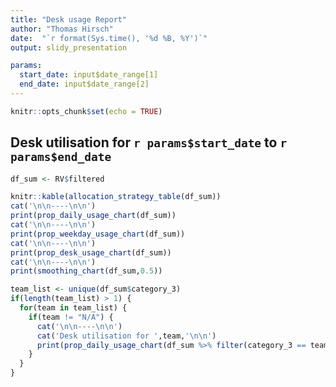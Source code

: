 ```yaml
---
title: "Desk usage Report"
author: "Thomas Hirsch"
date:  "`r format(Sys.time(), '%d %B, %Y')`"
output: slidy_presentation

params:
  start_date: input$date_range[1]
  end_date: input$date_range[2]
---
```


```r
knitr::opts_chunk$set(echo = TRUE)
```


## Desk utilisation for `r params$start_date` to `r params$end_date`

```r
df_sum <- RV$filtered

knitr::kable(allocation_strategy_table(df_sum))
cat('\n\n----\n\n')
print(prop_daily_usage_chart(df_sum))
cat('\n\n----\n\n')
print(prop_weekday_usage_chart(df_sum))
cat('\n\n----\n\n')
print(prop_desk_usage_chart(df_sum))
cat('\n\n----\n\n')
print(smoothing_chart(df_sum,0.5))
```

```r
team_list <- unique(df_sum$category_3)
if(length(team_list) > 1) {
  for(team in team_list) {
    if(team != "N/A") {
      cat('\n\n----\n\n')
      cat('Desk utilisation for ',team,'\n\n')
      print(prop_daily_usage_chart(df_sum %>% filter(category_3 == team)))
    }
  }
}

```